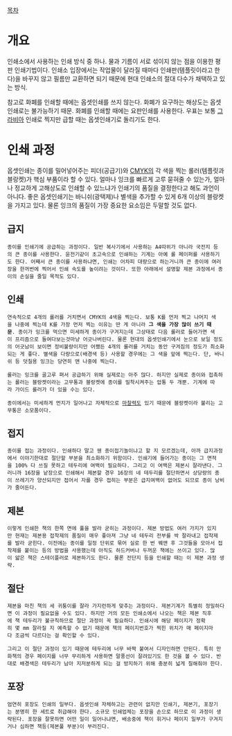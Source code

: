 [[목차]]
= 개요 =
인쇄소에서 사용하는 인쇄 방식 중 하나. 물과 기름이 서로 섞이지 않는 점을 이용한 평판 인쇄기법이다. 인쇄소 입장에서는 작업물이 달라질 때마다 인쇄판(템플릿이라고 한다)을 바꾸지 않고 필름만 교환하면 되기 때문에 현대 인쇄소의 절대 다수가 채택하고 있는 방식.

참고로 화폐를 인쇄할 때에는 옵셋인쇄를 쓰지 않는다. 화폐가 요구하는 해상도는 옵셋인쇄로는 불가능하기 때문. 화폐를 인쇄할 때에는 요판인쇄를 사용한다. 우표는 보통 [[그라비아]] 인쇄로 찍지만 급할 때는 옵셋인쇄기로 돌리기도 한다.

= 인쇄 과정 =
옵셋인쇄는 종이를 밀어넣어주는 피더(공급기)와 [[CMYK]]의 각 색을 찍는 롤러(템플릿과 블랑켓)가 핵심 부품이라 할 수 있다. 얼마나 잉크를 빠르게 고루 묻혀줄 수 있는가, 얼마나 정교하게 고해상도로 인쇄할 수 있느냐가 인쇄기의 품질을 결정한다고 해도 과언이 아니다. 좋은 옵셋인쇄기는 바니쉬(광택제)나 별색을 추가할 수 있게 6개 이상의 블랑켓을 가지고 있다. 물론 잉크의 품질이 가장 중요한 요소임은 두말할 것도 없다.

== 급지 ==
 종이를 인쇄기에 공급하는 과정이다. 일반 복사기에서 사용하는 A4따위가 아니라 국전지 등의 큰 종이를 사용한다. 윤전기같이 초고속으로 인쇄하는 기계는 아예 롤 페이퍼를 사용하기도 한다. 어째서 큰 종이를 사용하냐면, 인쇄는 어차피 대량으로 하는거니까 큰 종이에 여러장을 한꺼번에 찍어서 인쇄 속도를 높이려는 것이다. 또한 아래에서 설명할 제본 과정에서 종이의 손실을 줄일 목적도 있다.

== 인쇄 ==
 연속적으로 4개의 롤러를 거치면서 CMYK의 4색을 찍는다. 보통 K를 먼저 찍고 나머지 색을 나중에 찍는데 K를 가장 먼저 찍는 이유는 딴 게 아니라 '''그 색을 가장 많이 쓰기 때문'''. 종이가 잉크를 먹으면 미세하게 종이가 구겨지는데 그상태로 다음 롤러로 들어가면 색이 프리즘으로 들여다보는것마냥 어긋나버린다. 물론 현대의 옵셋인쇄기에서 눈으로 보일 정도의 어긋남이 보이면 정비불량이지만 어쨌든 4개의 롤러를 거치는 동안 구겨짐의 정도가 최소화되는 게 좋다. 별색을 다량으로(배경색 등) 사용할 경우에는 그 색을 앞에 찍는다. 단, 바니쉬 등 덧칠용 잉크는 당연히 맨 나중에 찍는다.

 롤러는 잉크를 골고루 펴서 공급하기 위해 실제로는 아주 많다. 하지만 실제로 종이와 접촉하는 롤러는 블랑켓이라는 고무통과 블랑켓에 종이를 밀착시켜주는 압통 두 개뿐. 기계에 따라 가이드 롤러가 더 있을 수는 있다.

 종이에서는 미세하게 먼지가 일어나고 자체적으로 [[마찰력]]도 있기 때문에 블랑켓이라 불리는 고무통은 소모품이다.

== 접지 ==
 종이를 접는 과정이다. 인쇄하다 말고 웬 종이접기놀이냐고 할 지 모르겠는데, 아까 급지과정에서 이야기한대로 절단할 부분을 최소화하기 위함이다. 인쇄기에 들어가는 종이는 그 면적을 100% 다 쓰질 못하고 테두리에 여백이 필요하다. 그리고 이 여백은 제본시 잘라낸다. 그러니까 16장을 낱장으로 인쇄해서 제본할 경우 16장의 네 테두리를 절단하면서 상당량의 종이 쓰레기가 양산되지만 접어서 자를 경우 접히는 부분은 급지여백이 없어도 되므로 종이 낭비가 줄어든다.

== 제본 ==
 이렇게 인쇄한 책의 한쪽 면에 풀을 발라 굳히는 과정이다. 제본 방법도 여러 가지가 있지만 현재는 제본용 접착제의 품질이 매우 좋아져 그냥 네 테두리 전부를 싹 잘라내고 접착제를 발라 굳힌다. 이전에는 종이를 일정 단위로 묶어 실로 한 번 꿰맨 후 그것들을 모아서 접착제를 붙이는 등의 방법을 사용했는데 아직도 하드커버나 두꺼운 책에는 쓰이고 있다. 많이 얇은 책은 스테이플러로 제본하기도 한다. 물론 전단지 등을 인쇄할 때는 이 제본 과정 생략.

== 절단 ==
 제본을 마친 책의 세 귀퉁이를 잘라 가지런하게 맞추는 과정이다. 제본기계가 특별히 정밀하다면 이 과정이 필요없을 수도 있다. 하지만 거의 모든 인쇄소에서 나오는 책은 제본 직후에 책 테두리가 불규칙하므로 절단 과정이 꼭 필요하다. 인쇄시에 해당 페이지가 정확히 몇 mm 잘라질 지 예측할 수 없기 때문에 책의 페이지번호가 찍힌 위치가 매 페이지마다 조금씩 다르다는 걸 확인할 수 있다.

 그리고 이 절단 과정이 있기 때문에 테두리에 너무 바짝 붙여서 디자인하면 안된다. 특히 만화책의 경우 페이지를 너무 무리하게 사용하면 말풍선이 잘려있기도 한 것을 볼 수 있다. 반대로 배경색은 테두리가 남아 지저분하게 되는 걸 방지하기 위해 충분히 넓게 칠해줘야 한다.

== 포장 ==
 엄연히 포장도 인쇄의 일부다. 옵셋인쇄 자체하고는 관련이 없지만 인쇄기, 제본기, 포장기는 분명히 한 세트로 취급해야 한다. 소규모 인쇄업체는 포장을 손으로 하므로 이 과정이 생략된다. 포장을 잘못하면 어떤 일이 일어나냐면, 배송중에 책이 휘거나 페이지 일부가 구겨지거나 심하면 책등(제본풀 부분)이 부러진다.

